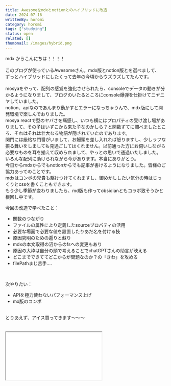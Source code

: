 ```yaml
---
title: Awesomeをmdxとnotionとのハイブリッドに改造
date: 2024-07-16
writtenBy: horomi
category: horomi
tags: ["studying"]
status: open
related: []
thumbnail: /images/hybrid.png
---
```


mdx からこんにちは！！！！<br/>
<br/>
このブログが使っているAwesomeさん。mdx版とnotion版とを選べまして、<br/>
ずっとハイブリッドにしたくって去年の今頃からウズウズしてたんです。
<br/>
<br/>
mosyaをやって、配列の感覚を強化させられたら、consoleでデータの動きが分かるようになりまして、ブログのいたるところにconsole爆弾を仕掛けてニヤニヤしていました。
<br/>
notion、apiなのであんまり動かすとエラーになっちゃうんで、mdx版にして開発環境で楽しんでおりました。
<br/>
mosya reactで型のヤバさを痛感し、いつも横にはプロパティの受け渡し場がありまして、その子はいずこから来た子なのかしら？と関数ずてに調べましたところ、それはそれは壮大なる物語が隠されていたのであります。
<br/>
関門には厳格な門番がいまして、お饅頭を差し入れれば怒りますし、少しラフな振る舞いをしましても見過ごしてはくれません。以前通った方にお伺いしながら必要なものを耳を揃えて収められまして、やっとの思いで通過いたしました。
<br/>
いろんな配列に助けられながら今があります。本当にありがとう。
<br/>
今日からmdxからでもnotionからでも記事が書けるようになりました。皆様のご協力あってのことです。
<br/>
mdxはコンポの兄貴も駆けつけてくれますし、御めかししたい気分の時はじっくりとcssを書くこともできます。
<br/>
もう少し季節が変わりましたら、md版も作ってobsidianともコラボ致そうかと根回し中です。
<br/>

今回の改造で学べたこと：

- 関数のつながり
- ファイルの属性により定義したsourceプロパティの活用
- 必要な場面で必要な値を設置したりあだ名を付ける技
- 原因究明のための遡りと蘇り
- mdxの本文取得の沼からのfsへの変更もあり
- 原因の大枠は自分の頭で考えることでchatGPTさんの助言が映える
- どこまでできててどこからが問題なのか？の「きわ」を攻める
- filePathまじ苦手....
<br/>

次やりたい：
- APIを極力使わないパフォーマンス上げ<br/>
- mx版のコンボ<br/>
<br/>
とりあえず、アイス買ってきます〜〜〜<br/>
<br/>
<br/>
<div>

  <iframe
            title="bookmark"
            src={`/embed/?url=https://github.com/herohoro/herosome/pull/14`}
            style={{width:"90%",border:"solid #ff8e8e",borderRadius: '8px',padding: '10px',}}
          />
</div>




